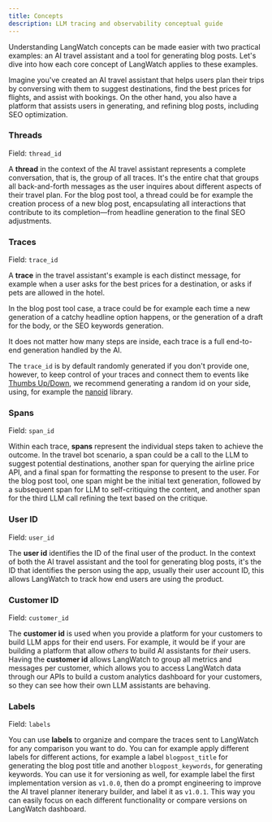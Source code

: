 ```yaml
---
title: Concepts
description: LLM tracing and observability conceptual guide
---
```


Understanding LangWatch concepts can be made easier with two practical examples: an AI travel assistant and a tool for generating blog posts. Let's dive into how each core concept of LangWatch applies to these examples.

Imagine you've created an AI travel assistant that helps users plan their trips by conversing with them to suggest destinations, find the best prices for flights, and assist with bookings. On the other hand, you also have a platform that assists users in generating, and refining blog posts, including SEO optimization.

### Threads

Field: `thread_id`

A **thread** in the context of the AI travel assistant represents a complete conversation, that is, the group of all traces. It's the entire chat that groups all back-and-forth messages as the user inquires about different aspects of their travel plan. For the blog post tool, a thread could be for example the creation process of a new blog post, encapsulating all interactions that contribute to its completion—from headline generation to the final SEO adjustments.

### Traces

Field: `trace_id`

A **trace** in the travel assistant's example is each distinct message, for example when a user asks for the best prices for a destination, or asks if pets are allowed in the hotel.

In the blog post tool case, a trace could be for example each time a new generation of a catchy headline option happens, or the generation of a draft for the body, or the SEO keywords generation.

It does not matter how many steps are inside, each trace is a full end-to-end generation handled by the AI.

The `trace_id` is by default randomly generated if you don't provide one, however, to keep control of your traces and connect them to events like [Thumbs Up/Down](./user-events/thumbs-up-down), we recommend generating a random id on your side, using, for example the [nanoid](https://pypi.org/project/nanoid/) library.

### Spans

Field: `span_id`

Within each trace, **spans** represent the individual steps taken to achieve the outcome. In the travel bot scenario, a span could be a call to the LLM to suggest potential destinations, another span for querying the airline price API, and a final span for formatting the response to present to the user. For the blog post tool, one span might be the initial text generation, followed by a subsequent span for LLM to self-critiquing the content, and another span for the third LLM call refining the text based on the critique.

### User ID

Field: `user_id`

The **user id** identifies the ID of the final user of the product. In the context of both the AI travel assistant and the tool for generating blog posts, it's the ID that identifies the person using the app, usually their user account ID, this allows LangWatch to track how end users are using the product.

### Customer ID

Field: `customer_id`

The **customer id** is used when you provide a platform for your customers to build LLM apps for their end users. For example, it would be if your are building a platform that allow _others_ to build AI assistants for _their_ users. Having the **customer id** allows LangWatch to group all metrics and messages per customer, which allows you to access LangWatch data through our APIs to build a custom analytics dashboard for your customers, so they can see how their own LLM assistants are behaving.

### Labels

Field: `labels`

You can use **labels** to organize and compare the traces sent to LangWatch for any comparison you want to do. You can for example apply different labels for different actions, for example a label `blogpost_title` for generating the blog post title and another `blogpost_keywords`, for generating keywords. You can use it for versioning as well, for example label the first implementation
version as `v1.0.0`, then do a prompt engineering to improve the AI travel planner itenerary builder, and label it as `v1.0.1`. This way you can easily focus on each different functionality or compare versions on LangWatch dashboard.
